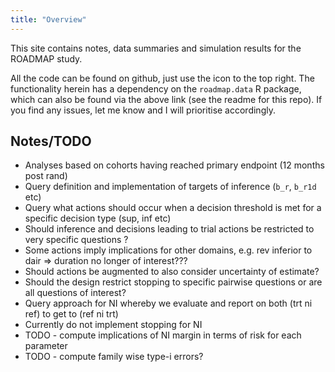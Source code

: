 ```yaml
---
title: "Overview"
---
```


This site contains notes, data summaries and simulation results for the ROADMAP study.

All the code can be found on github, just use the icon to the top right.
The functionality herein has a dependency on the `roadmap.data` R package, which can also be found via the above link (see the readme for this repo).
If you find any issues, let me know and I will prioritise accordingly.

## Notes/TODO

+ Analyses based on cohorts having reached primary endpoint (12 months post rand)
+ Query definition and implementation of targets of inference (`b_r`, `b_r1d` etc)
+ Query what actions should occur when a decision threshold is met for a specific decision type (sup, inf etc)
+ Should inference and decisions leading to trial actions be restricted to very specific questions ?
+ Some actions imply implications for other domains, e.g. rev inferior to dair => duration no longer of interest???
+ Should actions be augmented to also consider uncertainty of estimate?
+ Should the design restrict stopping to specific pairwise questions or are all questions of interest?
+ Query approach for NI whereby we evaluate and report on both (trt ni ref) to get to (ref ni trt)
+ Currently do not implement stopping for NI
+ TODO - compute implications of NI margin in terms of risk for each parameter
+ TODO - compute family wise type-i errors?



